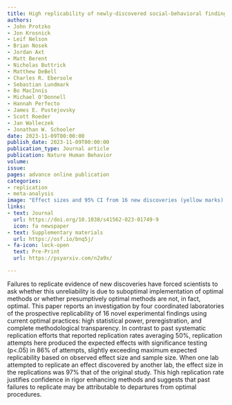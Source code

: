 ```yaml
---
title: High replicability of newly-discovered social-behavioral findings is achievable.
authors:
- John Protzko
- Jon Krosnick
- Leif Nelson
- Brian Nosek
- Jordan Axt
- Matt Berent
- Nicholas Buttrick
- Matthew DeBell
- Charles R. Ebersole
- Sebastian Lundmark
- Bo MacInnis
- Michael O'Donnell
- Hannah Perfecto
- James E. Pustejovsky
- Scott Roeder
- Jan Walleczek
- Jonathan W. Schooler
date: 2023-11-09T00:00:00
publish_date: 2023-11-09T00:00:00
publication_type: Journal article
publication: Nature Human Behavior 
volume: 
issue: 
pages: advance online publication
categories:
- replication
- meta-analysis
image: "Effect sizes and 95% CI from 16 new discoveries (yellow marks) in the social-behavioral sciences, each with four replications. Each lab is designated by a unique shape for observed effect size; blue marks correspond to self-replications, green marks to independent replications."
links:
- text: Journal
  url: https://doi.org/10.1038/s41562-023-01749-9
  icon: fa newspaper
- text: Supplementary materials
  url: https://osf.io/bnq5j/
- fa-icon: lock-open
  text: Pre-Print
  url: https://psyarxiv.com/n2a9x/

---
```



Failures to replicate evidence of new discoveries have forced scientists to ask whether this unreliability is due to suboptimal implementation of optimal methods or whether presumptively optimal methods are not, in fact, optimal. This paper reports an investigation by four coordinated laboratories of the prospective replicability of 16 novel experimental findings using current optimal practices: high statistical power, preregistration, and complete methodological transparency. In contrast to past systematic replication efforts that reported replication rates averaging 50%, replication attempts here produced the expected effects with significance testing (p<.05) in 86% of attempts, slightly exceeding maximum expected replicability based on observed effect size and sample size. When one lab attempted to replicate an effect discovered by another lab, the effect size in the replications was 97% that of the original study. This high replication rate justifies confidence in rigor enhancing methods and suggests that past failures to replicate may be attributable to departures from optimal procedures.

